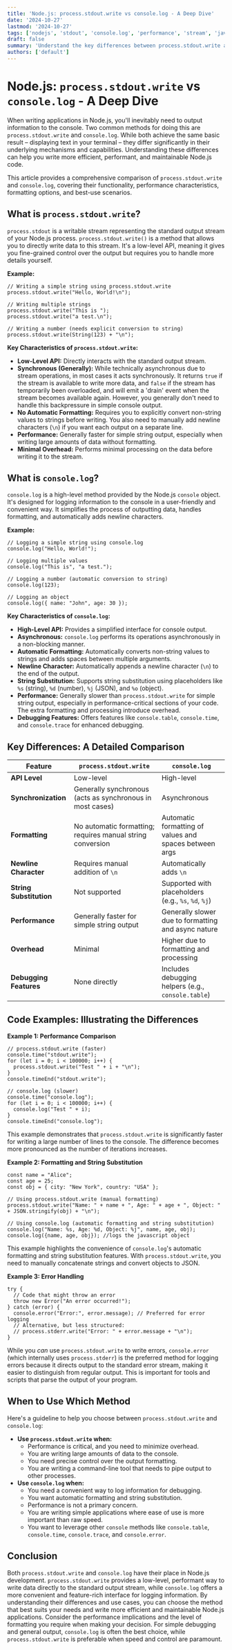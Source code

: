 ```yaml
---
title: 'Node.js: process.stdout.write vs console.log - A Deep Dive'
date: '2024-10-27'
lastmod: '2024-10-27'
tags: ['nodejs', 'stdout', 'console.log', 'performance', 'stream', 'javascript', 'debugging']
draft: false
summary: 'Understand the key differences between process.stdout.write and console.log in Node.js, including performance implications, formatting options, and use cases. Learn when to use which method for optimal output and debugging.'
authors: ['default']
---
```


# Node.js: `process.stdout.write` vs `console.log` - A Deep Dive

When writing applications in Node.js, you'll inevitably need to output information to the console. Two common methods for doing this are `process.stdout.write` and `console.log`. While both achieve the same basic result – displaying text in your terminal – they differ significantly in their underlying mechanisms and capabilities. Understanding these differences can help you write more efficient, performant, and maintainable Node.js code.

This article provides a comprehensive comparison of `process.stdout.write` and `console.log`, covering their functionality, performance characteristics, formatting options, and best-use scenarios.

## What is `process.stdout.write`?

`process.stdout` is a writable stream representing the standard output stream of your Node.js process. `process.stdout.write()` is a method that allows you to directly write data to this stream. It's a low-level API, meaning it gives you fine-grained control over the output but requires you to handle more details yourself.

**Example:**

```plaintext
// Writing a simple string using process.stdout.write
process.stdout.write("Hello, World!\n");

// Writing multiple strings
process.stdout.write("This is ");
process.stdout.write("a test.\n");

// Writing a number (needs explicit conversion to string)
process.stdout.write(String(123) + "\n");
```

**Key Characteristics of `process.stdout.write`:**

- **Low-Level API:** Directly interacts with the standard output stream.
- **Synchronous (Generally):** While technically asynchronous due to stream operations, in most cases it acts synchronously. It returns `true` if the stream is available to write more data, and `false` if the stream has temporarily been overloaded, and will emit a 'drain' event when the stream becomes available again. However, you generally don't need to handle this backpressure in simple console output.
- **No Automatic Formatting:** Requires you to explicitly convert non-string values to strings before writing. You also need to manually add newline characters (`\n`) if you want each output on a separate line.
- **Performance:** Generally faster for simple string output, especially when writing large amounts of data without formatting.
- **Minimal Overhead:** Performs minimal processing on the data before writing it to the stream.

## What is `console.log`?

`console.log` is a high-level method provided by the Node.js `console` object. It's designed for logging information to the console in a user-friendly and convenient way. It simplifies the process of outputting data, handles formatting, and automatically adds newline characters.

**Example:**

```plaintext
// Logging a simple string using console.log
console.log("Hello, World!");

// Logging multiple values
console.log("This is", "a test.");

// Logging a number (automatic conversion to string)
console.log(123);

// Logging an object
console.log({ name: "John", age: 30 });
```

**Key Characteristics of `console.log`:**

- **High-Level API:** Provides a simplified interface for console output.
- **Asynchronous:** `console.log` performs its operations asynchronously in a non-blocking manner.
- **Automatic Formatting:** Automatically converts non-string values to strings and adds spaces between multiple arguments.
- **Newline Character:** Automatically appends a newline character (`\n`) to the end of the output.
- **String Substitution:** Supports string substitution using placeholders like `%s` (string), `%d` (number), `%j` (JSON), and `%o` (object).
- **Performance:** Generally slower than `process.stdout.write` for simple string output, especially in performance-critical sections of your code. The extra formatting and processing introduce overhead.
- **Debugging Features:** Offers features like `console.table`, `console.time`, and `console.trace` for enhanced debugging.

## Key Differences: A Detailed Comparison

| Feature                 | `process.stdout.write`                                     | `console.log`                                          |
| ----------------------- | ---------------------------------------------------------- | ------------------------------------------------------ |
| **API Level**           | Low-level                                                  | High-level                                             |
| **Synchronization**     | Generally synchronous (acts as synchronous in most cases)  | Asynchronous                                           |
| **Formatting**          | No automatic formatting; requires manual string conversion | Automatic formatting of values and spaces between args |
| **Newline Character**   | Requires manual addition of `\n`                           | Automatically adds `\n`                                |
| **String Substitution** | Not supported                                              | Supported with placeholders (e.g., `%s`, `%d`, `%j`)   |
| **Performance**         | Generally faster for simple string output                  | Generally slower due to formatting and async nature    |
| **Overhead**            | Minimal                                                    | Higher due to formatting and processing                |
| **Debugging Features**  | None directly                                              | Includes debugging helpers (e.g., `console.table`)     |

## Code Examples: Illustrating the Differences

**Example 1: Performance Comparison**

```plaintext
// process.stdout.write (faster)
console.time("stdout.write");
for (let i = 0; i < 100000; i++) {
  process.stdout.write("Test " + i + "\n");
}
console.timeEnd("stdout.write");

// console.log (slower)
console.time("console.log");
for (let i = 0; i < 100000; i++) {
  console.log("Test " + i);
}
console.timeEnd("console.log");
```

This example demonstrates that `process.stdout.write` is significantly faster for writing a large number of lines to the console. The difference becomes more pronounced as the number of iterations increases.

**Example 2: Formatting and String Substitution**

```plaintext
const name = "Alice";
const age = 25;
const obj = { city: "New York", country: "USA" };

// Using process.stdout.write (manual formatting)
process.stdout.write("Name: " + name + ", Age: " + age + ", Object: " + JSON.stringify(obj) + "\n");

// Using console.log (automatic formatting and string substitution)
console.log("Name: %s, Age: %d, Object: %j", name, age, obj);
console.log({name, age, obj}); //logs the javascript object
```

This example highlights the convenience of `console.log`'s automatic formatting and string substitution features. With `process.stdout.write`, you need to manually concatenate strings and convert objects to JSON.

**Example 3: Error Handling**

```plaintext
try {
  // Code that might throw an error
  throw new Error("An error occurred!");
} catch (error) {
  console.error("Error:", error.message); // Preferred for error logging
  // Alternative, but less structured:
  // process.stderr.write("Error: " + error.message + "\n");
}
```

While you _can_ use `process.stdout.write` to write errors, `console.error` (which internally uses `process.stderr`) is the preferred method for logging errors because it directs output to the standard error stream, making it easier to distinguish from regular output. This is important for tools and scripts that parse the output of your program.

## When to Use Which Method

Here's a guideline to help you choose between `process.stdout.write` and `console.log`:

- **Use `process.stdout.write` when:**
  - Performance is critical, and you need to minimize overhead.
  - You are writing large amounts of data to the console.
  - You need precise control over the output formatting.
  - You are writing a command-line tool that needs to pipe output to other processes.
- **Use `console.log` when:**
  - You need a convenient way to log information for debugging.
  - You want automatic formatting and string substitution.
  - Performance is not a primary concern.
  - You are writing simple applications where ease of use is more important than raw speed.
  - You want to leverage other `console` methods like `console.table`, `console.time`, `console.trace`, and `console.error`.

## Conclusion

Both `process.stdout.write` and `console.log` have their place in Node.js development. `process.stdout.write` provides a low-level, performant way to write data directly to the standard output stream, while `console.log` offers a more convenient and feature-rich interface for logging information. By understanding their differences and use cases, you can choose the method that best suits your needs and write more efficient and maintainable Node.js applications. Consider the performance implications and the level of formatting you require when making your decision. For simple debugging and general output, `console.log` is often the best choice, while `process.stdout.write` is preferable when speed and control are paramount.
